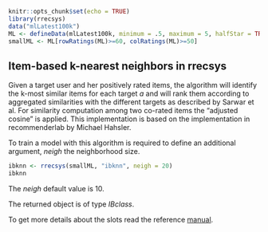 <!--
%\VignetteEngine{knitr::knitr}
%\VignetteIndexEntry{4. Item-based k-nearest neighbors}
-->

```{r global_options, include=FALSE}
knitr::opts_chunk$set(echo = TRUE)
library(rrecsys)
data("mlLatest100k")
ML <- defineData(mlLatest100k, minimum = .5, maximum = 5, halfStar = TRUE)
smallML <- ML[rowRatings(ML)>=60, colRatings(ML)>=50]
```

## Item-based k-nearest neighbors in rrecsys

Given a target user and her positively rated items, the algorithm will identify the k-most similar items for each target _a_ and will rank them according to aggregated similarities with the different targets as described by Sarwar et al. For similarity computation among two co-rated items the "adjusted cosine" is applied. This implementation is based on the implementation in recommenderlab by Michael Hahsler.

To train a model with this algorithm is required to define an additional argument, _neigh_ the neighborhood size.
```{r}
ibknn <- rrecsys(smallML, "ibknn", neigh = 20)
ibknn
```
The _neigh_ default value is 10.

The returned object is of type _IBclass_. 

To get more details about the slots read the reference [manual](https://cran.r-project.org/web/packages/rrecsys/rrecsys.pdf).

